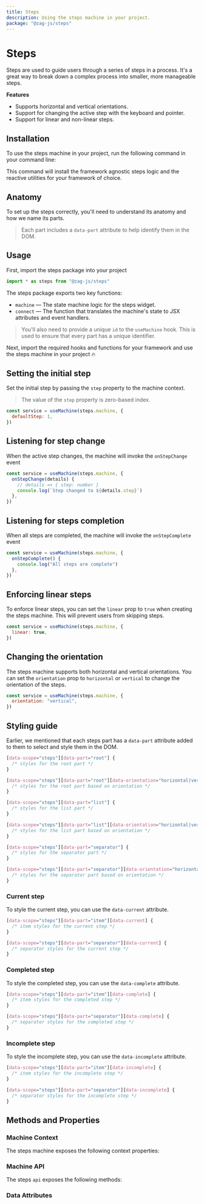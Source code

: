 ```yaml
---
title: Steps
description: Using the steps machine in your project.
package: "@zag-js/steps"
---
```


# Steps

Steps are used to guide users through a series of steps in a process. It's a
great way to break down a complex process into smaller, more manageable steps.

<Resources pkg="@zag-js/steps" />

<Showcase id="Steps" />

**Features**

- Supports horizontal and vertical orientations.
- Support for changing the active step with the keyboard and pointer.
- Support for linear and non-linear steps.

## Installation

To use the steps machine in your project, run the following command in your
command line:

<CodeSnippet id="steps/installation.mdx" />

This command will install the framework agnostic steps logic and the reactive
utilities for your framework of choice.

## Anatomy

To set up the steps correctly, you'll need to understand its anatomy and how we
name its parts.

> Each part includes a `data-part` attribute to help identify them in the DOM.

<Anatomy id="steps" />

## Usage

First, import the steps package into your project

```jsx
import * as steps from "@zag-js/steps"
```

The steps package exports two key functions:

- `machine` — The state machine logic for the steps widget.
- `connect` — The function that translates the machine's state to JSX attributes
  and event handlers.

> You'll also need to provide a unique `id` to the `useMachine` hook. This is
> used to ensure that every part has a unique identifier.

Next, import the required hooks and functions for your framework and use the
steps machine in your project 🔥

<CodeSnippet id="steps/usage.mdx" />

## Setting the initial step

Set the initial step by passing the `step` property to the machine context.

> The value of the `step` property is zero-based index.

```jsx {2}
const service = useMachine(steps.machine, {
  defaultStep: 1,
})
```

## Listening for step change

When the active step changes, the machine will invoke the `onStepChange` event

```jsx {2-4}
const service = useMachine(steps.machine, {
  onStepChange(details) {
    // details => { step: number }
    console.log(`Step changed to ${details.step}`)
  },
})
```

## Listening for steps completion

When all steps are completed, the machine will invoke the `onStepComplete` event

```jsx {2-4}
const service = useMachine(steps.machine, {
  onStepComplete() {
    console.log("All steps are complete")
  },
})
```

## Enforcing linear steps

To enforce linear steps, you can set the `linear` prop to `true` when creating
the steps machine. This will prevent users from skipping steps.

```jsx {2}
const service = useMachine(steps.machine, {
  linear: true,
})
```

## Changing the orientation

The steps machine supports both horizontal and vertical orientations. You can
set the `orientation` prop to `horizontal` or `vertical` to change the
orientation of the steps.

```jsx {2}
const service = useMachine(steps.machine, {
  orientation: "vertical",
})
```

## Styling guide

Earlier, we mentioned that each steps part has a `data-part` attribute added to
them to select and style them in the DOM.

```css
[data-scope="steps"][data-part="root"] {
  /* styles for the root part */
}

[data-scope="steps"][data-part="root"][data-orientation="horizontal|vertical"] {
  /* styles for the root part based on orientation */
}

[data-scope="steps"][data-part="list"] {
  /* styles for the list part */
}

[data-scope="steps"][data-part="list"][data-orientation="horizontal|vertical"] {
  /* styles for the list part based on orientation */
}

[data-scope="steps"][data-part="separator"] {
  /* styles for the separator part */
}

[data-scope="steps"][data-part="separator"][data-orientation="horizontal|vertical"] {
  /* styles for the separator part based on orientation */
}
```

### Current step

To style the current step, you can use the `data-current` attribute.

```css
[data-scope="steps"][data-part="item"][data-current] {
  /* item styles for the current step */
}

[data-scope="steps"][data-part="separator"][data-current] {
  /* separator styles for the current step */
}
```

### Completed step

To style the completed step, you can use the `data-complete` attribute.

```css
[data-scope="steps"][data-part="item"][data-complete] {
  /* item styles for the completed step */
}

[data-scope="steps"][data-part="separator"][data-complete] {
  /* separator styles for the completed step */
}
```

### Incomplete step

To style the incomplete step, you can use the `data-incomplete` attribute.

```css
[data-scope="steps"][data-part="item"][data-incomplete] {
  /* item styles for the incomplete step */
}

[data-scope="steps"][data-part="separator"][data-incomplete] {
  /* separator styles for the incomplete step */
}
```

## Methods and Properties

### Machine Context

The steps machine exposes the following context properties:

<ContextTable name="steps" />

### Machine API

The steps `api` exposes the following methods:

<ApiTable name="steps" />

### Data Attributes

<DataAttrTable name="steps" />
